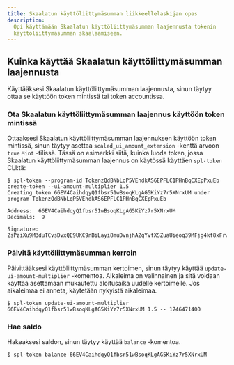 ```yaml
---
title: Skaalatun käyttöliittymäsumman liikkeellelaskijan opas
description:
  Opi käyttämään Skaalatun käyttöliittymäsumman laajennusta tokenin
  käyttöliittymäsumman skaalaamiseen.
---
```


## Kuinka käyttää Skaalatun käyttöliittymäsumman laajennusta

Käyttääksesi Skaalatun käyttöliittymäsumman laajennusta, sinun täytyy ottaa se
käyttöön token mintissä tai token accountissa.

### Ota Skaalatun käyttöliittymäsumman laajennus käyttöön token mintissä

Ottaaksesi Skaalatun käyttöliittymäsumman laajennuksen käyttöön token mintissä,
sinun täytyy asettaa `scaled_ui_amount_extension` -kenttä arvoon `true` `Mint`
-tilissä. Tässä on esimerkki siitä, kuinka luoda token, jossa Skaalatun
käyttöliittymäsumman laajennus on käytössä käyttäen `spl-token` CLI:tä:

```terminal title="Create Token"
$ spl-token --program-id TokenzQdBNbLqP5VEhdkAS6EPFLC1PHnBqCXEpPxuEb create-token --ui-amount-multiplier 1.5
Creating token 66EV4CaihdqyQ1fbsr51wBsoqKLgAG5KiYz7r5XNrxUM under program TokenzQdBNbLqP5VEhdkAS6EPFLC1PHnBqCXEpPxuEb

Address:  66EV4CaihdqyQ1fbsr51wBsoqKLgAG5KiYz7r5XNrxUM
Decimals:  9

Signature: 2sPziXu9M3duTCvsDvxQE9UKC9nBiLayi8muDvnjhA2qYvfXSZuaUieoq39MFjg4kf8xFrw6crmYSkPyV59dvudF
```

### Päivitä käyttöliittymäsumman kerroin

Päivittääksesi käyttöliittymäsumman kertoimen, sinun täytyy käyttää
`update-ui-amount-multiplier` -komentoa. Aikaleima on valinnainen ja sitä
voidaan käyttää asettamaan mukautettu aloitusaika uudelle kertoimelle. Jos
aikaleimaa ei anneta, käytetään nykyistä aikaleimaa.

```terminal title="Update UI Amount Multiplier"
$ spl-token update-ui-amount-multiplier 66EV4CaihdqyQ1fbsr51wBsoqKLgAG5KiYz7r5XNrxUM 1.5 -- 1746471400
```

### Hae saldo

Hakeaksesi saldon, sinun täytyy käyttää `balance` -komentoa.

```terminal title="Fetch Balance"
$ spl-token balance 66EV4CaihdqyQ1fbsr51wBsoqKLgAG5KiYz7r5XNrxUM
```
